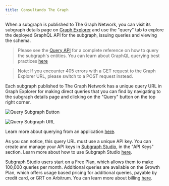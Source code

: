 ```yaml
---
title: Consultando The Graph
---
```


When a subgraph is published to The Graph Network, you can visit its subgraph details page on [Graph Explorer](https://thegraph.com/explorer) and use the "query" tab to explore the deployed GraphQL API for the subgraph, issuing queries and viewing the schema.

> Please see the [Query API](/querying/graphql-api/) for a complete reference on how to query the subgraph's entities. You can learn about GraphQL querying best practices [here](/querying/querying-best-practices/)

> Note: If you encounter 405 errors with a GET request to the Graph Explorer URL, please switch to a POST request instead.

Each subgraph published to The Graph Network has a unique query URL in Graph Explorer for making direct queries that you can find by navigating to the subgraph details page and clicking on the "Query" button on the top right corner.

![Query Subgraph Button](/img/query-button-screenshot.png)

![Query Subgraph URL](/img/query-url-screenshot.png)

Learn more about querying from an application [here](/querying/querying-from-an-application/).

As you can notice, this query URL must use a unique API key. You can create and manage your API keys in [Subgraph Studio](https://thegraph.com/studio), in the "API Keys" section. Learn more about how to use Subgraph Studio [here](/deploying/subgraph-studio/).

Subgraph Studio users start on a Free Plan, which allows them to make 100,000 queries per month. Additional queries are available on the Growth Plan, which offers usage based pricing for additional queries, payable by credit card, or GRT on Arbitrum. You can learn more about billing [here](/billing/).
